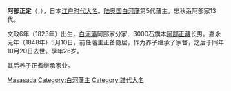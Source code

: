 {{Infobox officeholder 
| name= 阿部正定
| image= 
| caption=

| order1=[[白河藩|白河藩]]藩主
| term_start1=1823年
| term_end1=1831年
| predecessor1= [[阿部正備|阿部正備]]
| successor1= [[阿部正耆|阿部正耆]]

| birth_date={{birth date|1825|11|28}}<br>（[[文政|文政]]6年10月26日）
| birth_place= 
| death_date={{death date and age|1848|9|22|1825|11|28}}<br>（[[嘉永_(日本)|嘉永]]元年10月20日）
| death_place= 
| module  = {{日本武士|child=yes
|時代= [[江户时代|江户时代]]后期
|改名= 
|別名= 诚一郎（幼名）
|諡号= 
|神号= 
|戒名= 紫邊院
|洗禮名= 
|墓所= 西福寺（[[东京都|东京都]][[台东区|台东区]]藏前）
|官位= 
|幕府= 
|主君= 
|藩= [[陆奥国|陆奥国]][[白河藩|白河藩]]主
|氏族= [[阿部氏_(德川谱代)|阿部氏]]
|父= [[阿部正藏|阿部正藏]]
|养父=''[[阿部正备|阿部正备]]''
|弟= 須田津次郎、[[阿部正外|阿部正外]]、邦之助
|正室=[[花房职恕|花房职恕]]之女
|养子=''[[阿部正耆|阿部正耆]]''
 }}
}}
'''阿部正定'''（{{jpn|j=阿部 正定|kana=あべ まささだ|rm=Abe Masasada}}，{{bd|1825年|11月28日|1848年|9月22日|}}），日本[[江户时代|江户时代]][[大名_(称谓)|大名]]。[[陆奥国|陆奥国]][[白河藩|白河藩]]第5代藩主。忠秋系阿部家13代。

文政6年（1823年）出生，[[白河藩|白河藩]]阿部家分家、3000石旗本[[阿部正藏|阿部正藏]]长男。嘉永元年（1848年）5月10日，前任藩主正备隐居，作为养子继承了家督，之后于同年10月20日去世。享年26岁。

其后养子正耆继承家业。

{{白河藩主|阿部氏|5代|1848}}

{{DEFAULTSORT:Abe Masasada}}
[[Category:阿部氏|Masasada]]
[[Category:白河藩主|Category:白河藩主]]
[[Category:譜代大名|Category:譜代大名]]